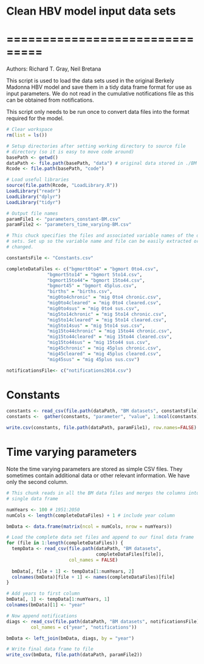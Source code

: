 # Clean HBV model input data sets
# ===============================

Authors: Richard T. Gray, Neil Bretana

This script is used to load the data sets used in the original Berkely 
Madonna HBV model and save them in a tidy data frame format for use as 
input parameters. We do not read in the cumulative notifications file as 
this can be obtained from notifications. 

This script only needs to be run once to convert data files into the
format required for the model. 

```r
# Clear workspace
rm(list = ls()) 

# Setup directories after setting working directory to source file 
# directory (so it is easy to move code around)
basePath <- getwd()
dataPath <- file.path(basePath, "data") # original data stored in ./BM datasets
Rcode <- file.path(basePath, "code")

# Load useful libraries
source(file.path(Rcode, "LoadLibrary.R"))
LoadLibrary("readr")
LoadLibrary("dplyr")
LoadLibrary("tidyr")

# Output file names
paramFile1 <- "parameters_constant-BM.csv"
paramFile2 <- "parameters_time_varying-BM.csv"

```

```r
# This chuck specifies the files and associated variable names of the data 
# sets. Set up so the variable name and file can be easily extracted or 
# changed. 

constantsFile <- "Constants.csv"

completeDataFiles <- c("bgmort0to4" = "bgmort 0to4.csv",
               "bgmort5to14" = "bgmort 5to14.csv",
               "bgmort15to44"= "bgmort 15to44.csv", 
               "bgmort45" = "bgmort 45plus.csv",
               "births" = "births.csv", 
               "mig0to4chronic" = "mig 0to4 chronic.csv", 
               "mig0to4cleared" = "mig 0to4 cleared.csv", 
               "mig0to4sus" = "mig 0to4 sus.csv", 
               "mig5to14chronic" = "mig 5to14 chronic.csv", 
               "mig5to14cleared" = "mig 5to14 cleared.csv", 
               "mig5to14sus" = "mig 5to14 sus.csv", 
               "mig15to44chronic" = "mig 15to44 chronic.csv", 
               "mig15to44cleared" = "mig 15to44 cleared.csv", 
               "mig15to44sus" = "mig 15to44 sus.csv", 
               "mig45chronic" = "mig 45plus chronic.csv", 
               "mig45cleared" = "mig 45plus cleared.csv", 
               "mig45sus" = "mig 45plus sus.csv")

notificationsFile<- c("notifications2014.csv")

```

# Constants

```r
constants <- read_csv(file.path(dataPath, "BM datasets", constantsFile))
constants <-  gather(constants, "parameter", "value", 1:ncol(constants))

write.csv(constants, file.path(dataPath, paramFile1), row.names=FALSE)

```

# Time varying parameters

Note the time varying parameters are stored as simple CSV files. They 
sometimes contain additional data or other relevant information. We have 
only the second column. 

```r
# This chunk reads in all the BM data files and merges the columns into a 
# single data frame

numYears <- 100 # 1951:2050
numCols <- length(completeDataFiles) + 1 # include year column

bmData <- data.frame(matrix(ncol = numCols, nrow = numYears))

# Load the complete data set files and append to our final data frame
for (file in 1:length(completeDataFiles)) {
  tempData <- read_csv(file.path(dataPath, "BM datasets", 
                                 completeDataFiles[file]),
                       col_names = FALSE)
  
  bmData[, file + 1] <- tempData[1:numYears, 2]
  colnames(bmData)[file + 1] <- names(completeDataFiles)[file]
}

# Add years to first column
bmData[, 1] <- tempData[1:numYears, 1]
colnames(bmData)[1] <- "year"

# Now append notifications
diags <- read_csv(file.path(dataPath, "BM datasets", notificationsFile),
         col_names = c("year", "notifications"))

bmData <- left_join(bmData, diags, by = "year")

# Write final data frame to file
write_csv(bmData, file.path(dataPath, paramFile2))

```
